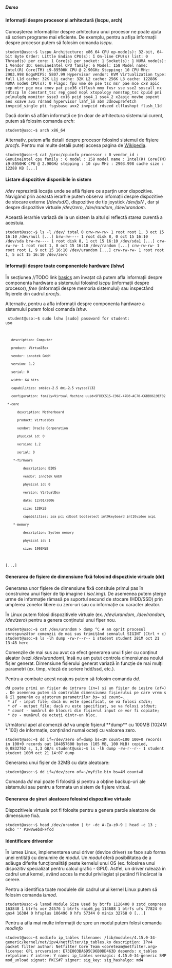 ===== Demo =====

==== Informații despre procesor și arhitectură (lscpu, arch) ====

Cunoașterea informațiilor despre arhitectura unui procesor ne poate ajuta să scriem programe mai eficiente.
De exemplu, pentru a afișa informații despre procesor putem să folosim comanda ''lscpu''.

<code bash>
student@uso:~$ lscpu
Architecture:        x86_64
CPU op-mode(s):      32-bit, 64-bit
Byte Order:          Little Endian
CPU(s):              1
On-line CPU(s) list: 0
Thread(s) per core:  1
Core(s) per socket:  1
Socket(s):           1
NUMA node(s):        1
Vendor ID:           GenuineIntel
CPU family:          6
Model:               158
Model name:          Intel(R) Core(TM) i9-8950HK CPU @ 2.90GHz
Stepping:            10
CPU MHz:             2903.998
BogoMIPS:            5807.99
Hypervisor vendor:   KVM
Virtualization type: full
L1d cache:           32K
L1i cache:           32K
L2 cache:            256K
L3 cache:            12288K
NUMA node0 CPU(s):   0
Flags:               fpu vme de pse tsc msr pae mce cx8 apic sep mtrr pge mca cmov pat pse36 clflush mmx fxsr sse sse2 syscall nx rdtscp lm constant_tsc rep_good nopl xtopology nonstop_tsc cpuid pni pclmulqdq monitor ssse3 cx16 pcid sse4_1 sse4_2 x2apic movbe popcnt aes xsave avx rdrand hypervisor lahf_lm abm 3dnowprefetch invpcid_single pti fsgsbase avx2 invpcid rdseed clflushopt flush_l1d
</code>

Dacă dorim să aflăm informații ce țin doar de arhitectura sistemului curent, putem să folosim comanda ''arch'':

<code bash>
student@uso:~$ arch
x86_64
</code>

Alternativ, putem afla detalii despre procesor folosind sistemul de fișiere ''procfs''. Pentru mai multe detalii puteți accesa pagina de [[https://en.wikipedia.org/wiki/Passwd|Wikipedia]].

<code bash>
student@uso:~$ cat /proc/cpuinfo 
processor	: 0
vendor_id	: GenuineIntel
cpu family	: 6
model		: 158
model name	: Intel(R) Core(TM) i9-8950HK CPU @ 2.90GHz
stepping	: 10
cpu MHz		: 2903.998
cache size	: 12288 KB
[...]
</code>

==== Listare dispozitive disponibile în sistem ====

''/dev'' reprezintă locația unde se află fișiere ce aparțin unor dispozitive. Navigând prin această ierarhie putem observa infomații despre dispozitive de stocare externe (''/dev/sdX''), dispozitive de tip joystick ''/dev/jsN'' , dar și despre dispozitive virtuale ''/dev/zero'', ''/dev/random'', ''/dev/urandom''.

Această ierarhie variază de la un sistem la altul și reflectă starea curentă a acestuia.

<code bash>
student@uso:~$ ls -l /dev/
total 0
crw-rw-rw- 1 root root 1, 3 oct 15 16:10 /dev/null
[...]
brw-rw---- 1 root disk 8, 0 oct 15 16:10 /dev/sda
brw-rw---- 1 root disk 8, 1 oct 15 16:10 /dev/sda1
[...]
crw-rw-rw- 1 root root 1, 8 oct 15 16:10 /dev/random
[...]
crw-rw-rw- 1 root root 1, 9 oct 15 16:10 /dev/urandom
[...]
crw-rw-rw- 1 root root 1, 5 oct 15 16:10 /dev/zero
</code>


==== Informații despre toate componentele hardware (lshw) ====
În secțiunea //TODO link [[ | basics]] am învațat că putem afla informații despre componenta hardware a sistemului folosind
''lscpu'' (informații despre procesor), ''free'' (informații despre memoria sistemului) sau inspectând fișierele din cadrul ''procfs''.

Alternativ, pentru a afla informații despre componenta hardware a sistemului putem folosi comanda ''lshw''.

<code bash>
student@uso:~$ sudo lshw
[sudo] password for student:
uso
    description: Computer
    product: VirtualBox
    vendor: innotek GmbH
    version: 1.2
    serial: 0
    width: 64 bits
    capabilities: smbios-2.5 dmi-2.5 vsyscall32
    configuration: family=Virtual Machine uuid=9FDEC515-C96C-47D8-AC70-C6BB8619EF02
  *-core
       description: Motherboard
       product: VirtualBox
       vendor: Oracle Corporation
       physical id: 0
       version: 1.2
       serial: 0
     *-firmware
          description: BIOS
          vendor: innotek GmbH
          physical id: 0
          version: VirtualBox
          date: 12/01/2006
          size: 128KiB
          capabilities: isa pci cdboot bootselect int9keyboard int10video acpi
     *-memory
          description: System memory
          physical id: 1
          size: 1993MiB
[...]
</code>

==== Generarea de fișiere de dimensiune fixă folosind dispoztivie virtuale (dd) ====

Generarea unor fișiere de dimensiune fixă consituie primul pas în construirea unui fișier de tip imagine (''.iso/.img''). De asemenea putem șterge urme de informație rămasă pe suportul secund de stocare (HDD/SSD) prin umplerea zonelor libere cu zero-uri sau cu informație cu caracter aleator.

În Linux putem folosi dispozitivele virtuale (ex. ''/dev/urandom'', ''/dev/random'', ''/dev/zero'') pentru a genera conținutul unui fișer nou.

<code bash>
student@uso:~$ cat /dev/urandom > dump
^C          # am oprit procesul corespunzător comenzii de mai sus trimițând semnalul SIGINT (Ctrl + c)
student@uso:~$ ls -lh dump
-rw-r--r-- 1 student student 281M oct 21 13:48 here
</code>

Comenzile de mai sus au avut ca efect generarea unui fișier cu conținut aleator (vezi ''/dev/urandom''), însă nu am putut controla dimensiunea noului fișier generat. Dimensiune fișierului generat variază în funcție de mai mulți parametri (ex. timp, viteză de scriere hdd/ssd, etc.).

Pentru a combate acest neajuns putem să folosim comanda ''dd''.
 ''dd'' poate primi un fișier de intrare (''in=<FILE>'') și un fișier de ieșire (''of=<FILE>''). De asemenea putem să controlăm dimensiunea fișierului pe care vrem să îl gemerăm cu ajutorum parametrilor ''bs=<BYTES>'' și ''count=<BLOCKS>''.
  * ''if'' - input file; dacă nu este specificat, se va folosi ''stdin'';
  * ''of'' - output file; dacă nu este specificat, se va folosi ''stdout'';
  * ''count'' - numărul de blocuri din fișierul input ce vor fi copiate;
  * ''bs'' - numărul de octeți dintr-un bloc.

Următorul apel al comenzii ''dd'' va umple fișierul **dump** cu 100MB (1024M * 100) de informație, conținând numai octeți cu valoarea zero.

<code bash>
student@uso:~$ dd if=/dev/zero of=dump bs=1M count=100
100+0 records in
100+0 records out
104857600 bytes (105 MB, 100 MiB) copied, 0,0832762 s, 1,3 GB/s
student@uso:~$ ls -lh dump 
-rw-r--r-- 1 student student 100M oct 21 14:07 dump
</code>

Generarea unui fișier de 32MB cu date aleatoare:

<code bash>
student@uso:~$ dd if=/dev/zero of=~/myfile.bin bs=4M count=8
</code>

Comanda ''dd'' mai poate fi folosită și pentru a obține backup-uri ale sistemului sau pentru a formata un sistem de fișiere virtual.

==== Generarea de șiruri aleatoare folosind dispozitive virtuale  ====

Dispozitivele virtuale pot fi folosite pentru a genera parole aleatoare de dimensiune fixă.

<code bash>
student@uso:~$ head /dev/urandom | tr -dc A-Za-z0-9 | head -c 13 ; echo ''
P2wVwebdFFfcd
</code>

==== Identificare driverelor ====

În lumea Linux, implementarea unui driver (device driver) se face sub forma unei entități cu denumire de ''modul''. Un ''modul'' oferă posibilitatea de a adăuga diferite funcționalități peste kernelul unui OS (ex. folosirea unui dispozitiv specializat pentru calcul grafic - GPU). Astfel, un driver rulează în cadrul unui kernel, având acces la modul privilegiat și putând fi încărcat la cerere.

Pentru a identifica toate modulele din cadrul unui kernel Linux putem să folosim comanda ''lsmod''.

<code bash>
student@uso:~$ lsmod
Module                  Size  Used by
btrfs                1126400  0
zstd_compress         163840  1 btrfs
xor                    24576  1 btrfs
raid6_pq              114688  1 btrfs
ufs                    77824  0
qnx4                   16384  0
hfsplus               106496  0
hfs                    57344  0
minix                  32768  0
[...]
</code>

Pentru a afla mai multe informații de spre un modul putem folosi comanda ''modinfo''

<code bash>
student@uso:~$ modinfo ip_tables
filename:       /lib/modules/4.15.0-34-generic/kernel/net/ipv4/netfilter/ip_tables.ko
description:    IPv4 packet filter
author:         Netfilter Core Team <coreteam@netfilter.org>
license:        GPL
srcversion:     E73E003BA6D5C96B0DD463D
depends:        x_tables
retpoline:      Y
intree:         Y
name:           ip_tables
vermagic:       4.15.0-34-generic SMP mod_unload 
signat:         PKCS#7
signer:         
sig_key:        
sig_hashalgo:   md4
</code>
